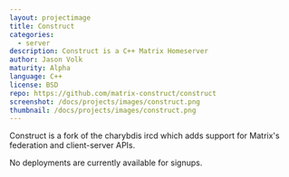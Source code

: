 ```yaml
---
layout: projectimage
title: Construct
categories:
  - server
description: Construct is a C++ Matrix Homeserver
author: Jason Volk
maturity: Alpha
language: C++
license: BSD
repo: https://github.com/matrix-construct/construct
screenshot: /docs/projects/images/construct.png
thumbnail: /docs/projects/images/construct.png
---
```


Construct is a fork of the charybdis ircd which adds support for Matrix's federation and client-server APIs.

No deployments are currently available for signups.


